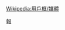 {{Userbox
  |id=[[File:Am730_logo.svg|90px]]
  |id-c=reD
  |info=這個用户喜歡閱讀免費的《[[AM730]]》。
  |info-s=9
  |info-c=WRITE
  |border-c=BLUE
}}
<noinclude>{{Clear}}[[Category:媒體用戶框模板|報]][[Wikipedia:用戶框/媒體]]</noinclude>